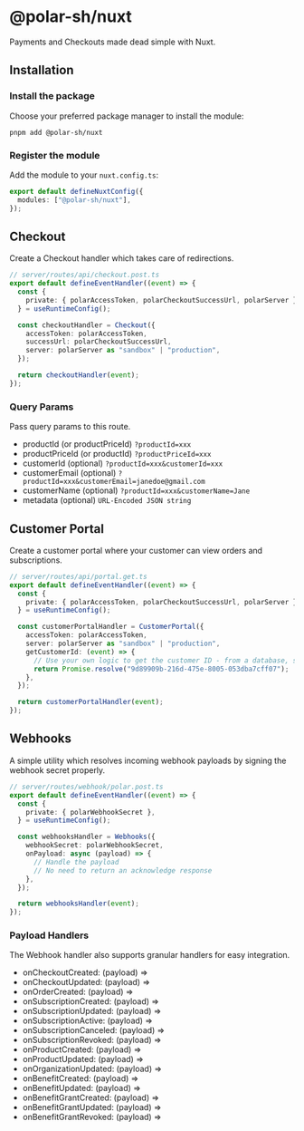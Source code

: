 # @polar-sh/nuxt

Payments and Checkouts made dead simple with Nuxt.

## Installation

### Install the package

Choose your preferred package manager to install the module:

`pnpm add @polar-sh/nuxt`

### Register the module

Add the module to your `nuxt.config.ts`:

```typescript
export default defineNuxtConfig({
  modules: ["@polar-sh/nuxt"],
});
```

## Checkout

Create a Checkout handler which takes care of redirections.

```typescript
// server/routes/api/checkout.post.ts
export default defineEventHandler((event) => {
  const {
    private: { polarAccessToken, polarCheckoutSuccessUrl, polarServer },
  } = useRuntimeConfig();

  const checkoutHandler = Checkout({
    accessToken: polarAccessToken,
    successUrl: polarCheckoutSuccessUrl,
    server: polarServer as "sandbox" | "production",
  });

  return checkoutHandler(event);
});
```

### Query Params

Pass query params to this route.

- productId (or productPriceId) `?productId=xxx`
- productPriceId (or productId) `?productPriceId=xxx`
- customerId (optional) `?productId=xxx&customerId=xxx`
- customerEmail (optional) `?productId=xxx&customerEmail=janedoe@gmail.com`
- customerName (optional) `?productId=xxx&customerName=Jane`
- metadata (optional) `URL-Encoded JSON string`

## Customer Portal

Create a customer portal where your customer can view orders and subscriptions.

```typescript
// server/routes/api/portal.get.ts
export default defineEventHandler((event) => {
  const {
    private: { polarAccessToken, polarCheckoutSuccessUrl, polarServer },
  } = useRuntimeConfig();

  const customerPortalHandler = CustomerPortal({
    accessToken: polarAccessToken,
    server: polarServer as "sandbox" | "production",
    getCustomerId: (event) => {
      // Use your own logic to get the customer ID - from a database, session, etc.
      return Promise.resolve("9d89909b-216d-475e-8005-053dba7cff07");
    },
  });

  return customerPortalHandler(event);
});
```

## Webhooks

A simple utility which resolves incoming webhook payloads by signing the webhook secret properly.

```typescript
// server/routes/webhook/polar.post.ts
export default defineEventHandler((event) => {
  const {
    private: { polarWebhookSecret },
  } = useRuntimeConfig();

  const webhooksHandler = Webhooks({
    webhookSecret: polarWebhookSecret,
    onPayload: async (payload) => {
      // Handle the payload
      // No need to return an acknowledge response
    },
  });

  return webhooksHandler(event);
});
```

### Payload Handlers

The Webhook handler also supports granular handlers for easy integration.

- onCheckoutCreated: (payload) =>
- onCheckoutUpdated: (payload) =>
- onOrderCreated: (payload) =>
- onSubscriptionCreated: (payload) =>
- onSubscriptionUpdated: (payload) =>
- onSubscriptionActive: (payload) =>
- onSubscriptionCanceled: (payload) =>
- onSubscriptionRevoked: (payload) =>
- onProductCreated: (payload) =>
- onProductUpdated: (payload) =>
- onOrganizationUpdated: (payload) =>
- onBenefitCreated: (payload) =>
- onBenefitUpdated: (payload) =>
- onBenefitGrantCreated: (payload) =>
- onBenefitGrantUpdated: (payload) =>
- onBenefitGrantRevoked: (payload) =>
